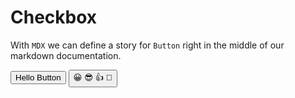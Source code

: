 
<Meta title="MDX/Checkbox" component={Button} />

# Checkbox

With `MDX` we can define a story for `Button` right in the middle of our
markdown documentation.

<Preview>
  <Story name="all buttons">
    <Button onClick={action("clicked")}>Hello Button</Button>
    <Button onClick={action("clicked")}>
      <span role="img" aria-label="so cool">
        😀 😎 👍 💯
      </span>
    </Button>
  </Story>
</Preview>
